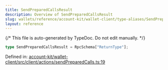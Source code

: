 ```yaml
---
title: SendPreparedCallsResult
description: Overview of SendPreparedCallsResult
slug: wallets/reference/account-kit/wallet-client/type-aliases/SendPreparedCallsResult
layout: reference
---
```


{/* This file is auto-generated by TypeDoc. Do not edit manually. */}

```ts
type SendPreparedCallsResult = RpcSchema["ReturnType"];
```

Defined in: [account-kit/wallet-client/src/client/actions/sendPreparedCalls.ts:19](https://github.com/alchemyplatform/aa-sdk/blob/17aad1f572375d42a06c7e3238078a88a435d459/account-kit/wallet-client/src/client/actions/sendPreparedCalls.ts#L19)
